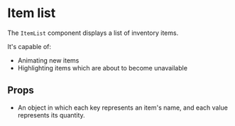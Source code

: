 
<Meta title="ItemList" component={ItemList} />

# Item list

The `ItemList` component displays a list of inventory items.

It's capable of:

- Animating new items
- Highlighting items which are about to become unavailable

## Props

- An object in which each key represents an item's name, and each value represents its quantity.

<Preview>
  <Story name="A list of items">
    <ItemList
      itemList={{
        cheesecake: 2,
        croissant: 5,
        macaroon: 96
      }}
    />
  </Story>
</Preview>

